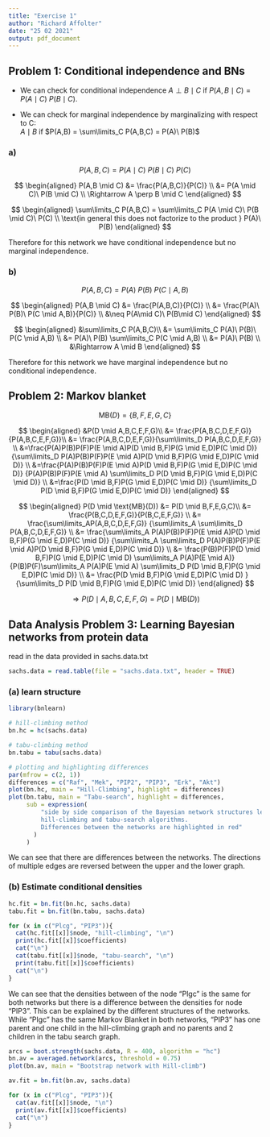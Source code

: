 ```yaml
---
title: "Exercise 1"
author: "Richard Affolter"
date: "25 02 2021"
output: pdf_document
---
```


## Problem 1: Conditional independence and BNs

- We can check for conditional independence $A \perp B \mid C$ if $P(A,B \mid C) = P(A\mid C)\ P(B\mid C)$.

- We can check for marginal independence by marginalizing with respect to C:  
$A \mid B$ if  $P(A,B) = \sum\limits_C P(A,B,C) = P(A)\ P(B)$

### a)

$$
P(A,B,C) = P(A \mid C)\ P(B \mid C)\ P(C)
$$

$$
\begin{aligned}
P(A,B \mid C) &= \frac{P(A,B,C)}{P(C)} \\
&= P(A \mid C)\ P(B \mid C) \\
\Rightarrow A \perp B \mid C
\end{aligned}
$$



$$
\begin{aligned}
\sum\limits_C P(A,B,C) = \sum\limits_C P(A \mid C)\ P(B \mid C)\ P(C) \\
\text{in general this does not factorize to the product } P(A)\ P(B)
\end{aligned}
$$


Therefore for this network we have conditional independence but no marginal independence.

### b)
$$
P(A,B,C) = P(A)\ P(B)\ P(C \mid A,B)
$$


$$
\begin{aligned}
P(A,B \mid C) &= \frac{P(A,B,C)}{P(C)} \\
&= \frac{P(A)\ P(B)\ P(C \mid A,B)}{P(C)} \\
&\neq P(A\mid C)\ P(B\mid C)
\end{aligned}
$$


$$
\begin{aligned}
&\sum\limits_C P(A,B,C)\\
&= \sum\limits_C P(A)\ P(B)\ P(C \mid A,B) \\
&= P(A)\ P(B) \sum\limits_C  P(C \mid A,B) \\
&= P(A)\ P(B) \\
&\Rightarrow A \mid B
\end{aligned}
$$

Therefore for this network we have marginal independence but  no conditional independence.

## Problem 2: Markov blanket

$$\text{MB}(D) = \{B,F,E,G,C\}$$

$$
\begin{aligned}
&P(D \mid A,B,C,E,F,G)\\ &= \frac{P(A,B,C,D,E,F,G)}{P(A,B,C,E,F,G)}\\
&= \frac{P(A,B,C,D,E,F,G)}{\sum\limits_D P(A,B,C,D,E,F,G)} \\
&=\frac{P(A)P(B)P(F)P(E \mid A)P(D \mid B,F)P(G \mid E,D)P(C \mid D)}
{\sum\limits_D P(A)P(B)P(F)P(E \mid A)P(D \mid B,F)P(G \mid E,D)P(C \mid D)} \\
&=\frac{P(A)P(B)P(F)P(E \mid A)P(D \mid B,F)P(G \mid E,D)P(C \mid D)}
{P(A)P(B)P(F)P(E \mid A) \sum\limits_D  P(D \mid B,F)P(G \mid E,D)P(C \mid D)} \\
&=\frac{P(D \mid B,F)P(G \mid E,D)P(C \mid D)}
{\sum\limits_D  P(D \mid B,F)P(G \mid E,D)P(C \mid D)}
\end{aligned}
$$

$$
\begin{aligned}
P(D \mid \text{MB}(D)) &= P(D \mid B,F,E,G,C)\\
&= \frac{P(B,C,D,E,F,G)}{P(B,C,E,F,G)} \\
&= \frac{\sum\limits_AP(A,B,C,D,E,F,G)}
{\sum\limits_A \sum\limits_D P(A,B,C,D,E,F,G)} \\
&= \frac{\sum\limits_A P(A)P(B)P(F)P(E \mid A)P(D \mid B,F)P(G \mid E,D)P(C \mid D)}
{\sum\limits_A \sum\limits_D P(A)P(B)P(F)P(E \mid A)P(D \mid B,F)P(G \mid E,D)P(C \mid D)} \\
&= \frac{P(B)P(F)P(D \mid B,F)P(G \mid E,D)P(C \mid D) \sum\limits_A P(A)P(E \mid A)}
{P(B)P(F)\sum\limits_A P(A)P(E \mid A) \sum\limits_D P(D \mid B,F)P(G \mid E,D)P(C \mid D)} \\
&= \frac{P(D \mid B,F)P(G \mid E,D)P(C \mid D) }
{\sum\limits_D P(D \mid B,F)P(G \mid E,D)P(C \mid D)}
\end{aligned}
$$

$$
\Rightarrow P(D \mid A,B,C,E,F,G) = P(D \mid \text{MB}(D))
$$

## Data Analysis Problem 3: Learning Bayesian networks from protein data

read in the data provided in sachs.data.txt

```r
sachs.data = read.table(file = "sachs.data.txt", header = TRUE)
```

### (a) learn structure

```r
library(bnlearn)

# hill-climbing method
bn.hc = hc(sachs.data)

# tabu-climbing method
bn.tabu = tabu(sachs.data)

# plotting and highlighting differences
par(mfrow = c(2, 1))
differences = c("Raf", "Mek", "PIP2", "PIP3", "Erk", "Akt")
plot(bn.hc, main = "Hill-Climbing", highlight = differences)
plot(bn.tabu, main = "Tabu-search", highlight = differences, 
     sub = expression(
         "side by side comparison of the Bayesian network structures learned by
         hill-climbing and tabu-search algorithms. 
         Differences between the networks are highlighted in red"
       )
     )
```

We can see that there are differences between the networks. The directions of multiple edges are reversed between the upper and the lower graph.



### (b) Estimate conditional densities
```r
hc.fit = bn.fit(bn.hc, sachs.data)
tabu.fit = bn.fit(bn.tabu, sachs.data)

for (x in c("Plcg", "PIP3")){
  cat(hc.fit[[x]]$node, "hill-climbing", "\n")
  print(hc.fit[[x]]$coefficients)
  cat("\n")
  cat(tabu.fit[[x]]$node, "tabu-search", "\n")
  print(tabu.fit[[x]]$coefficients)
  cat("\n")
}


```

We can see that the densities between of the node "Plgc" is the same for both networks but there is a difference between the  densities for node "PIP3". This can be explained by the different structures of the networks. While "Plgc" has the same Markov Blanket in both networks, "PIP3" has one parent and one child in the hill-climbing graph and no parents and 2 children in the tabu search graph.


```r
arcs = boot.strength(sachs.data, R = 400, algorithm = "hc")
bn.av = averaged.network(arcs, threshold = 0.75)
plot(bn.av, main = "Bootstrap network with Hill-climb")

av.fit = bn.fit(bn.av, sachs.data)

for (x in c("Plcg", "PIP3")){
  cat(av.fit[[x]]$node, "\n")
  print(av.fit[[x]]$coefficients)
  cat("\n")
}
```


